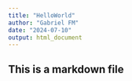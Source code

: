 ```yaml
---
title: "HelloWorld"
author: "Gabriel FM"
date: "2024-07-10"
output: html_document
---
```

## This is a markdown file